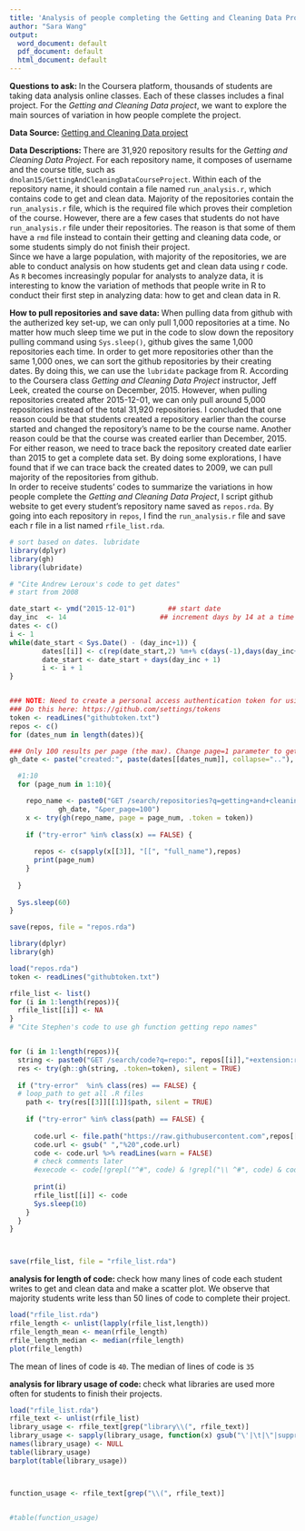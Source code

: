 ```yaml
---
title: 'Analysis of people completing the Getting and Cleaning Data Project'
author: "Sara Wang"
output:
  word_document: default
  pdf_document: default
  html_document: default
---
```


 
**Questions to ask: ** In the Coursera platform, thousands of students are taking data analysis online classes. Each of these classes includes a final project. For the *Getting and Cleaning Data project*, we want to explore the main sources of variation in how people complete the project.

**Data Source: ** [Getting and Cleaning Data project](https://github.com/search?utf8=✓&q=getting+and+cleaning+data&type=)

**Data Descriptions: ** There are 31,920 repository results for the *Getting and Cleaning Data Project*. For each repository name, it composes of username and the course title, such as `dnolan15/GettingAndCleaningDataCourseProject`. Within each of the repository name, it should contain a file named `run_analysis.r`, which contains code to get and clean data. Majority of the repositories contain the `run_analysis.r` file, which is the required file which proves their completion of the course. However, there are a few cases that students do not have `run_analysis.r` file under their repositories. The reason is that some of them have a `rmd` file instead to contain their getting and cleaning data code, or some students simply do not finish their project.<br /> 
Since we have a large population, with majority of the repositories, we are able to conduct analysis on how students get and clean data using r code. As `R` becomes increasingly popular for analysts to analyze data, it is interesting to know the variation of methods that people write in R to conduct their first step in analyzing data: how to get and clean data in R. 

**How to pull repositories and save data: ** When pulling data from github with the autherized key set-up, we can only pull 1,000 repositories at a time. No matter how much sleep time we put in the code to slow down the repository pulling command using `Sys.sleep()`, github gives the same 1,000 repositories each time. In order to get more repositories other than the same 1,000 ones, we can sort the github repositories by their creating dates. By doing this, we can use the `lubridate` package from R. According to the Coursera class *Getting and Cleaning Data Project* instructor, Jeff Leek, created the course on December, 2015. However, when pulling repositories created after 2015-12-01, we can only pull around 5,000 repositories instead of the total 31,920 repositories. I concluded that one reason could be that students created a repository earlier than the course started and changed the repository's name to be the course name. Another reason could be that the course was created earlier than December, 2015. For either reason, we need to trace back the repository created date earlier than 2015 to get a complete data set. By doing some explorations, I have found that if we can trace back the created dates to 2009, we can pull majority of the repositories from github. <br />
In order to receive students' codes to summarize the variations in how people complete the *Getting and Cleaning Data Project*, I script github website to get every student's repository name saved as `repos.rda`. By going into each repository in `repos`, I find the `run_analysis.r` file  and save each r file in a list named `rfile_list.rda`. 



```r
# sort based on dates. lubridate
library(dplyr)
library(gh)
library(lubridate)

# "Cite Andrew Leroux's code to get dates"
# start from 2008

date_start <- ymd("2015-12-01")        ## start date
day_inc  <- 14                       ## increment days by 14 at a time
dates <- c()
i <- 1
while(date_start < Sys.Date() - (day_inc+1)) {
        dates[[i]] <- c(rep(date_start,2) %m+% c(days(-1),days(day_inc+1)))
        date_start <- date_start + days(day_inc + 1)
        i <- i + 1
}


### NOTE: Need to create a personal access authentication token for using GET /seach/code!!!
### Do this here: https://github.com/settings/tokens
token <- readLines("githubtoken.txt")
repos <- c()
for (dates_num in length(dates)){

### Only 100 results per page (the max). Change page=1 parameter to get all the repositories.
gh_date <- paste("created:", paste(dates[[dates_num]], collapse=".."), sep="")

  #1:10
  for (page_num in 1:10){

    repo_name <- paste0("GET /search/repositories?q=getting+and+cleaning+data+",
            gh_date, "&per_page=100")
    x <- try(gh(repo_name, page = page_num, .token = token))
    
    if ("try-error" %in% class(x) == FALSE) {
    
      repos <- c(sapply(x[[3]], "[[", "full_name"),repos)
      print(page_num)
    }
    
  }
  
  Sys.sleep(60)
}

save(repos, file = "repos.rda")
```


```r
library(dplyr)
library(gh)

load("repos.rda")
token <- readLines("githubtoken.txt")

rfile_list <- list()
for (i in 1:length(repos)){
  rfile_list[[i]] <- NA
}
# "Cite Stephen's code to use gh function getting repo names"


for (i in 1:length(repos)){
  string <- paste0("GET /search/code?q=repo:", repos[[i]],"+extension:r")
  res <- try(gh::gh(string, .token=token), silent = TRUE)
  
  if ("try-error"  %in% class(res) == FALSE) {
  # loop_path to get all .R files
    path <- try(res[[3]][[1]]$path, silent = TRUE)
    
    if ("try-error" %in% class(path) == FALSE) {
    
      code.url <- file.path("https://raw.githubusercontent.com",repos[[i]], "master", path)
      code.url <- gsub(" ","%20",code.url)
      code <- code.url %>% readLines(warn = FALSE)
      # check comments later
      #execode <- code[!grepl("^#", code) & !grepl("\\ ^#", code) & code != "" & code != " "]
      
      print(i)
      rfile_list[[i]] <- code
      Sys.sleep(10)
    }
  }
}



save(rfile_list, file = "rfile_list.rda")

```
**analysis for length of code: ** check how many lines of code each student writes to get and clean data and make a scatter plot. We observe that majority students write less than 50 lines of code to complete their project. 


```r
load("rfile_list.rda")
rfile_length <- unlist(lapply(rfile_list,length))
rfile_length_mean <- mean(rfile_length)
rfile_length_median <- median(rfile_length)
plot(rfile_length)
```
The mean of lines of code is `40`. The median of lines of code is `35`

**analysis for library usage of code: ** check what libraries are used more often for students to finish their projects.
```r
load("rfile_list.rda")
rfile_text <- unlist(rfile_list)
library_usage <- rfile_text[grep("library\\(", rfile_text)]
library_usage <- sapply(library_usage, function(x) gsub("\'|\t|\"|suppressMessages| |;","",x)) 
names(library_usage) <- NULL
table(library_usage)
barplot(table(library_usage))



function_usage <- rfile_text[grep("\\(", rfile_text)]


#table(function_usage)
```







